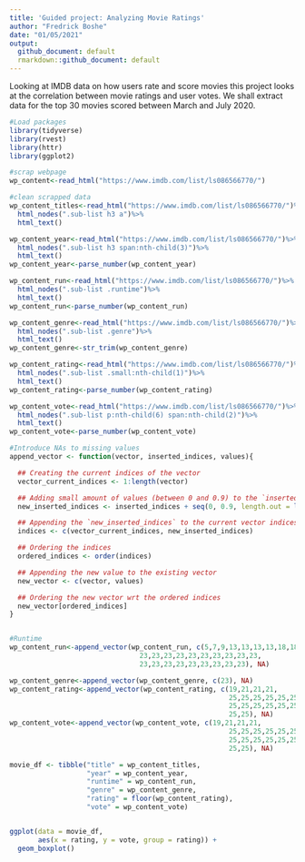 ```yaml
---
title: 'Guided project: Analyzing Movie Ratings'
author: "Fredrick Boshe"
date: "01/05/2021"
output:
  github_document: default
  rmarkdown::github_document: default
---
```

Looking at IMDB data on how users rate and score movies this project looks at the correlation between movie ratings and user votes. We shall extract data for the top 30 movies scored between March and July 2020.

```r
#Load packages
library(tidyverse)
library(rvest)
library(httr)
library(ggplot2)
```


```r
#scrap webpage
wp_content<-read_html("https://www.imdb.com/list/ls086566770/")

```


```r
#clean scrapped data
wp_content_titles<-read_html("https://www.imdb.com/list/ls086566770/")%>%
  html_nodes(".sub-list h3 a")%>%
  html_text()

wp_content_year<-read_html("https://www.imdb.com/list/ls086566770/")%>%
  html_nodes(".sub-list h3 span:nth-child(3)")%>%
  html_text()
wp_content_year<-parse_number(wp_content_year)

wp_content_run<-read_html("https://www.imdb.com/list/ls086566770/")%>%
  html_nodes(".sub-list .runtime")%>%
  html_text()
wp_content_run<-parse_number(wp_content_run)

wp_content_genre<-read_html("https://www.imdb.com/list/ls086566770/")%>%
  html_nodes(".sub-list .genre")%>%
  html_text()
wp_content_genre<-str_trim(wp_content_genre)

wp_content_rating<-read_html("https://www.imdb.com/list/ls086566770/")%>%
  html_nodes(".sub-list .small:nth-child(1)")%>%
  html_text()
wp_content_rating<-parse_number(wp_content_rating)

wp_content_vote<-read_html("https://www.imdb.com/list/ls086566770/")%>%
  html_nodes(".sub-list p:nth-child(6) span:nth-child(2)")%>%
  html_text()
wp_content_vote<-parse_number(wp_content_vote)

```


```r
#Introduce NAs to missing values
append_vector <- function(vector, inserted_indices, values){

  ## Creating the current indices of the vector
  vector_current_indices <- 1:length(vector)

  ## Adding small amount of values (between 0 and 0.9) to the `inserted_indices`
  new_inserted_indices <- inserted_indices + seq(0, 0.9, length.out = length(inserted_indices))

  ## Appending the `new_inserted_indices` to the current vector indices
  indices <- c(vector_current_indices, new_inserted_indices)

  ## Ordering the indices
  ordered_indices <- order(indices)

  ## Appending the new value to the existing vector
  new_vector <- c(vector, values)

  ## Ordering the new vector wrt the ordered indices
  new_vector[ordered_indices]
}


#Runtime
wp_content_run<-append_vector(wp_content_run, c(5,7,9,13,13,13,13,18,18,21,23,
                                23,23,23,23,23,23,23,23,23,23,
                                23,23,23,23,23,23,23,23,23), NA)

wp_content_genre<-append_vector(wp_content_genre, c(23), NA)
wp_content_rating<-append_vector(wp_content_rating, c(19,21,21,21,
                                                      25,25,25,25,25,25,25,25,
                                                      25,25,25,25,25,25,25,25,
                                                      25,25), NA)
wp_content_vote<-append_vector(wp_content_vote, c(19,21,21,21,
                                                      25,25,25,25,25,25,25,25,
                                                      25,25,25,25,25,25,25,25,
                                                      25,25), NA)

```



```r

movie_df <- tibble("title" = wp_content_titles, 
                   "year" = wp_content_year, 
                   "runtime" = wp_content_run, 
                   "genre" = wp_content_genre, 
                   "rating" = floor(wp_content_rating),
                   "vote" = wp_content_vote)


ggplot(data = movie_df,
       aes(x = rating, y = vote, group = rating)) +
  geom_boxplot()
```
